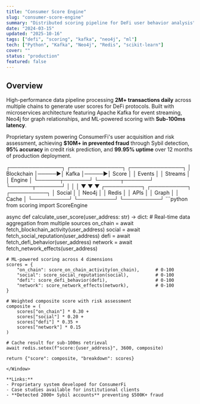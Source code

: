 ```yaml
---
title: "Consumer Score Engine"
slug: "consumer-score-engine"
summary: "Distributed scoring pipeline for DeFi user behavior analysis"
date: "2024-03-15"
updated: "2025-10-16"
tags: ["defi", "scoring", "kafka", "neo4j", "ml"]
tech: ["Python", "Kafka", "Neo4j", "Redis", "scikit-learn"]
cover: ""
status: "production"
featured: false
---
```


## Overview

High-performance data pipeline processing **2M+ transactions daily** across multiple chains to generate user scores for DeFi protocols. Built with microservices architecture featuring Apache Kafka for event streaming, Neo4j for graph relationships, and ML-powered scoring with **Sub-100ms latency**.

Proprietary system powering ConsumerFi's user acquisition and risk assessment, achieving **$10M+ in prevented fraud** through Sybil detection, **95% accuracy** in credit risk prediction, and **99.95% uptime** over 12 months of production deployment.

<Terminal cmd="data pipeline architecture">
┌──────────────┐      ┌──────────────┐      ┌──────────────┐
│  Blockchain  │─────▶│    Kafka     │─────▶│  Score       │
│  Events      │      │   Streams    │      │  Engine      │
└──────┬───────┘      └──────┬───────┘      └──────┬───────┘
       │                     │                      │
       ▼                     ▼                      ▼
  ┌──────────┐          ┌──────────┐          ┌──────────┐
  │  Social  │          │  Neo4j   │          │  Redis   │
  │  APIs    │          │  Graph   │          │  Cache   │
  └──────────┘          └──────────┘          └──────────┘
</Terminal>

<Window title="scoring/calculate_user_score.py">
```python
from scoring import ScoreEngine

async def calculate_user_score(user_address: str) -> dict:
    # Real-time data aggregation from multiple sources
    on_chain = await fetch_blockchain_activity(user_address)
    social = await fetch_social_reputation(user_address)
    defi = await fetch_defi_behavior(user_address)
    network = await fetch_network_effects(user_address)

    # ML-powered scoring across 4 dimensions
    scores = {
        "on_chain": score_on_chain_activity(on_chain),      # 0-100
        "social": score_social_reputation(social),          # 0-100
        "defi": score_defi_behavior(defi),                  # 0-100
        "network": score_network_effects(network),          # 0-100
    }

    # Weighted composite score with risk assessment
    composite = (
        scores["on_chain"] * 0.30 +
        scores["social"] * 0.20 +
        scores["defi"] * 0.35 +
        scores["network"] * 0.15
    )

    # Cache result for sub-100ms retrieval
    await redis.setex(f"score:{user_address}", 3600, composite)

    return {"score": composite, "breakdown": scores}
```
</Window>

**Links:**
- Proprietary system developed for ConsumerFi
- Case studies available for institutional clients
- **Detected 2000+ Sybil accounts** preventing $500K+ fraud
